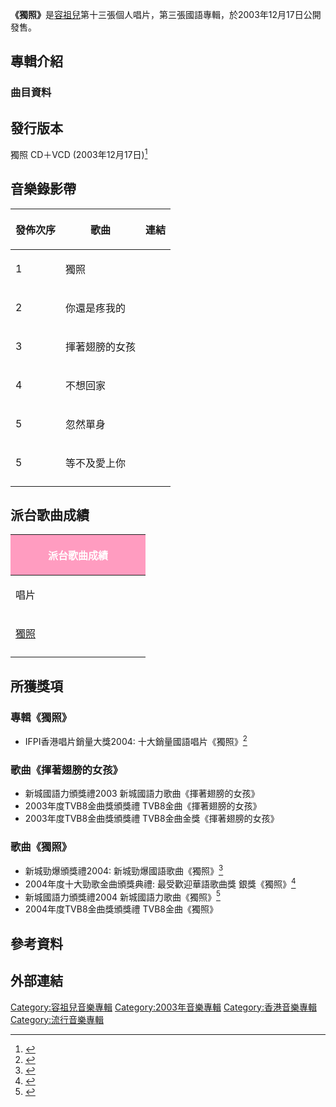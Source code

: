 {{Infobox album <!-- See Wikipedia:WikiProject_Albums -->
| name       = 獨照
| type       = 專輯
| artist     = [[容祖兒|容祖兒]]
| cover      = 容祖兒 獨照.jpg
| released   = 2003年12月17日
| recorded   = 2003年
| genre      = 國語
| length     = 
| label      = [[英皇娛樂|英皇娛樂]]
| producer   = 
<!-- 未知參數 | number     = 11 -->
| reviews    = 
| prev_title = [[Show_Up!|Show Up!]]
| prev_year  = 2003
| next_title = [[Nin9_2_5ive|Nin9 2 5ive]]
| next_year  = 2004
}}

'''《獨照》'''是[[容祖兒|容祖兒]]第十三張個人唱片，第三張國語專輯，於2003年12月17日公開發售。

==專輯介紹==
===曲目資料===
{{Tracklist
| collapsed = 
| headline = 
| font_size = 
| total_length = 

| all_writing = 
| all_music = 
| all_lyrics = 
| all_arranger = 
| all_producer = 
| all_except = 

| extra_column = 

| title1 = 揮著翅膀的女孩
| note1 = 
| longnote1 = 粵語版本為《我的驕傲》
| music1 = [[陳光榮|陳光榮]]
| lyrics1 = [[許常德|許常德]]
| arranger1 = 陳光榮
| producer1 = [[陳國華_(音樂人)|陳國華]]<br>陳光榮
| extra1 = 
| length1 = 3:04

| title2 = 獨照
| note2 = 
| longnote2 = 
| music2 = [[賈立怡|賈立怡]]
| lyrics2 = [[何啟弘|何啟弘]]
| arranger2 = [[舒文_(音樂人)|舒文]]<br>[[孫偉明|孫偉明]]
| producer2 = 陳國華<br>[[楊永康|楊永康]]
| extra2 = 
| length2 = 3:40

| title3 = 不想回家
| note3 = 
| longnote3 = 
| music3 = [[謝霆鋒|謝霆鋒]]
| lyrics3 = [[陳淪|陳淪]]
| arranger3 = [[深白色|深白色]]
| producer3 = [[陳曉娟|陳曉娟]]
| extra3 = 
| length3 = 4:02

| title4 = 忽然單身
| note4 = 
| longnote4 = 
| music4 = [[區永權|區永權]]
| lyrics4 = [[林志年|林志年]]
| arranger4 = [[洪信傑|洪信傑]]
| producer4 = [[劉思偉|劉思偉]]
| extra4 = 
| length4 = 4:54

| title5 = 你還是疼我的
| note5 = 
| longnote5 = 
| music5 = [[吳旭文|吳旭文]]
| lyrics5 = [[姚若龍|姚若龍]]
| arranger5 = 舒文<br>孫偉明
| producer5 = 陳國華<br>楊永康
| extra5 = 
| length5 = 3:45

| title6 = 等不及愛上你
| note6 = 
| longnote6 = 與《有愛》同曲異詞
| music6 = [[劉志文|劉志文]]
| lyrics6 = [[葛大為|葛大為]]
| arranger6 = [[涂惠源|涂惠源]]
| producer6 = 陳國華
| extra6 = 
| length6 = 4:05

| title7 = 放大鏡
| note7 = 
| longnote7 = 
| music7 = [[潘協慶|潘協慶]]
| lyrics7 = 潘協慶
| arranger7 = [[高林煒|高林煒]]
| producer7 = 陳國華<br>[[徐亞瑟|徐亞瑟]]
| extra7 = 
| length7 = 4:52

| title8 = 在夏天冬眠
| note8 = 
| longnote8 = 
| music8 = [[劉思偉|劉思偉]]
| lyrics8 = [[王逸白|王逸白]]
| arranger8 = 劉思偉
| producer8 = 劉思偉
| extra8 = 
| length8 = 5:04

| title9 = 都是那個吻害的
| note9 = 
| longnote9 = 
| music9 = [[馬怡靜|馬怡靜]]
| lyrics9 = [[許世昌|許世昌]]
| arranger9 = [[Martin_Tang|Martin Tang]]
| producer9 = 陳國華<br>[[馬毓芬|馬毓芬]]
| extra9 = 
| length9 = 3:43

| title10 = 黑眼圈
| note10 = 
| longnote10 = 
| music10 = 徐亞瑟
| lyrics10 = [[王裘依|王裘依]]
| arranger10 = 劉思偉
| producer10 = 陳國華<br>徐亞瑟
| extra10 = 
| length10 = 5:25

| title11 = 有愛
| note11 = 
| longnote11 = 與《等不及愛上你》同曲異詞<br>上海東方衛視連續劇《親情》主題曲
| music11 = 劉志文
| lyrics11 = 何啟弘
| arranger11 = [[屠穎|屠穎]]
| producer11 = 陳國華<br>陳曉娟
| extra11 = 
| length11 = 4:41
}}

==發行版本==

獨照 CD＋VCD (2003年12月17日)<ref>{{cite web|url=https://www.yesasia.com/global/獨照/1003003892-0-0-0-zh_TW/info.html|title=獨照 CD＋VCD|access-date=2022-01-14|archive-date=2009-04-29|archive-url=https://web.archive.org/web/20090429073731/http://www.yesasia.com/global/%E7%8D%A8%E7%85%A7/1003003892-0-0-0-zh_TW/info.html|dead-url=no}}</ref>

==音樂錄影帶==

{|class="wikitable"
!發佈次序!!歌曲!!連結
|-
|1||獨照||{{youtube|exHKkn3Xl0k|MV}}
|-
|2||你還是疼我的||{{youtube|KZwc8vEo3aY|MV}}
|-
|3||揮著翅膀的女孩||{{youtube|xeb475YDpJE|MV}}
|-
|4||不想回家||{{youtube|iBNYu1pGLcY|MV}}
|-
|5||忽然單身||{{youtube|PWaa-ZnPNOI|MV}}
|-
|5||等不及愛上你||{{youtube|wKHXAIvY78c|MV}}
|-
|}

==派台歌曲成績==

{| class="wikitable" cellpadding="1"
|-
! style="background:#ff9cc0; color:white" colspan="7" | '''派台歌曲成績'''
|-
| width="200"| 唱片 || width="200"| 歌曲 || width="50"| 903 || width="50"| RTHK || width="50"| 997 || width="50"| TVB || width="350"| 備註
|-
| rowspan="1"| [[獨照|獨照]] || 獨照（國） || 15 || 3 || '''1''' || 6 || 
|-
|}

==所獲獎項==
===專輯《獨照》===
*IFPI香港唱片銷量大獎2004: 十大銷量國語唱片《獨照》<ref>{{cite web|url=https://www.youtube.com/watch?v=y1Z6tD24xiE|title=2004 IFPI香港唱片 十大銷量國語唱片 }}</ref>

===歌曲《揮著翅膀的女孩》===
*新城國語力頒獎禮2003 新城國語力歌曲《揮著翅膀的女孩》
*2003年度TVB8金曲獎頒獎禮 TVB8金曲《揮著翅膀的女孩》
*2003年度TVB8金曲獎頒獎禮 TVB8金曲金獎《揮著翅膀的女孩》

===歌曲《獨照》===
*新城勁爆頒獎禮2004: 新城勁爆國語歌曲《獨照》<ref>{{cite web |url=http://ent.163.com/ent/editor/music/041226/041226_361368.html |title=新城勁爆國語歌曲《獨照》 |access-date=2019-09-14 |archive-date=2006-10-13 |archive-url=https://web.archive.org/web/20061013040956/http://ent.163.com/ent/editor/music/041226/041226_361368.html |dead-url=no }}</ref>
*2004年度十大勁歌金曲頒獎典禮: 最受歡迎華語歌曲獎 銀獎《獨照》<ref>{{cite web |url=http://jsg.tvb.com/2012/final/history.php?yr=2004 |title=2004年度十大勁歌金曲頒獎典禮 |access-date=2019-09-14 |archive-date=2020-11-06 |archive-url=https://web.archive.org/web/20201106125043/http://jsg.tvb.com/2012/final/history.php?yr=2004 |dead-url=no }}</ref>
*新城國語力頒獎禮2004 新城國語力歌曲《獨照》<ref>{{cite web|url=http://dictionnaire.sensagent.leparisien.fr/2004年度新城國語力頒獎禮得獎名單/zh-zh/|title=2004年度新城國語力頒獎禮得獎名單 }}</ref>
*2004年度TVB8金曲獎頒獎禮 TVB8金曲《獨照》

==參考資料==

{{reflist}}

==外部連結==
{{容祖兒}}
[[Category:容祖兒音樂專輯|Category:容祖兒音樂專輯]]
[[Category:2003年音樂專輯|Category:2003年音樂專輯]]
[[Category:香港音樂專輯|Category:香港音樂專輯]]
[[Category:流行音樂專輯|Category:流行音樂專輯]]